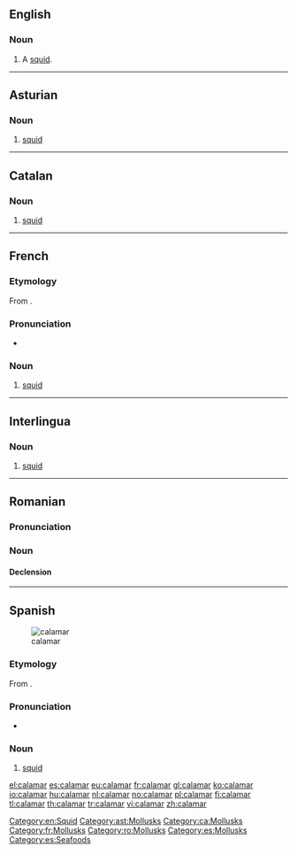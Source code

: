 ==English==

===Noun===
{{en-noun}}

# {{context|dated|lang=en}} A [[squid]].

[[Category:en:Squid]]

----

==Asturian==
{{wikipedia|lang=ast}}
===Noun===
{{ast-noun|m|calamares}}

# [[squid]]

[[Category:ast:Mollusks]]

----

==Catalan==
{{wikipedia|lang=ca}}

===Noun===
{{ca-noun|m}}

# [[squid]]

[[Category:ca:Mollusks]]

----

==French==

===Etymology===
From {{etyl|grc|fr}} {{term|κάλαμος||reed, ink pen|lang=grc}}.

===Pronunciation===
* {{audio|Fr-calamar.ogg|Audio|lang=fr}}

===Noun===
{{fr-noun|m}}

# [[squid]]

[[Category:fr:Mollusks]]

----

==Interlingua==

===Noun===
{{ia-noun|es}}

# [[squid]]

----

==Romanian==

===Pronunciation===
{{IPA|/kalaˈmar/|lang=ro}}

===Noun===
{{ro-noun|m|calamari}}
{{alternative form of|calmar||squid|lang=ro}}

====Declension====
{{ro-noun-m}}

[[Category:ro:Mollusks]]

----

==Spanish==
{{wikipedia|lang=es}}
[[Image:Loligo vulgaris.jpg|thumb|calamar]]

===Etymology===
From {{etyl|grc|es}} {{term|κάλαμος||reed, ink pen|lang=grc}}.

===Pronunciation===
* {{IPA|/ka.laˈmaɾ/|lang=es}}

===Noun===
{{es-noun|m|es}}

# [[squid]]

[[Category:es:Mollusks]]
[[Category:es:Seafoods]]

[[el:calamar]]
[[es:calamar]]
[[eu:calamar]]
[[fr:calamar]]
[[gl:calamar]]
[[ko:calamar]]
[[io:calamar]]
[[hu:calamar]]
[[nl:calamar]]
[[no:calamar]]
[[pl:calamar]]
[[fi:calamar]]
[[tl:calamar]]
[[th:calamar]]
[[tr:calamar]]
[[vi:calamar]]
[[zh:calamar]]